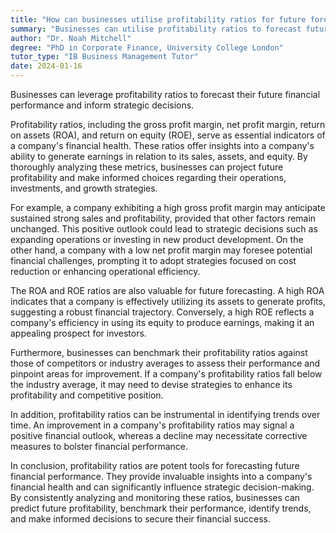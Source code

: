 ```yaml
---
title: "How can businesses utilise profitability ratios for future forecasting?"
summary: "Businesses can utilise profitability ratios to forecast future financial performance and make strategic decisions."
author: "Dr. Noah Mitchell"
degree: "PhD in Corporate Finance, University College London"
tutor_type: "IB Business Management Tutor"
date: 2024-01-16
---
```


Businesses can leverage profitability ratios to forecast their future financial performance and inform strategic decisions.

Profitability ratios, including the gross profit margin, net profit margin, return on assets (ROA), and return on equity (ROE), serve as essential indicators of a company's financial health. These ratios offer insights into a company's ability to generate earnings in relation to its sales, assets, and equity. By thoroughly analyzing these metrics, businesses can project future profitability and make informed choices regarding their operations, investments, and growth strategies.

For example, a company exhibiting a high gross profit margin may anticipate sustained strong sales and profitability, provided that other factors remain unchanged. This positive outlook could lead to strategic decisions such as expanding operations or investing in new product development. On the other hand, a company with a low net profit margin may foresee potential financial challenges, prompting it to adopt strategies focused on cost reduction or enhancing operational efficiency.

The ROA and ROE ratios are also valuable for future forecasting. A high ROA indicates that a company is effectively utilizing its assets to generate profits, suggesting a robust financial trajectory. Conversely, a high ROE reflects a company's efficiency in using its equity to produce earnings, making it an appealing prospect for investors.

Furthermore, businesses can benchmark their profitability ratios against those of competitors or industry averages to assess their performance and pinpoint areas for improvement. If a company's profitability ratios fall below the industry average, it may need to devise strategies to enhance its profitability and competitive position.

In addition, profitability ratios can be instrumental in identifying trends over time. An improvement in a company's profitability ratios may signal a positive financial outlook, whereas a decline may necessitate corrective measures to bolster financial performance.

In conclusion, profitability ratios are potent tools for forecasting future financial performance. They provide invaluable insights into a company's financial health and can significantly influence strategic decision-making. By consistently analyzing and monitoring these ratios, businesses can predict future profitability, benchmark their performance, identify trends, and make informed decisions to secure their financial success.
    
